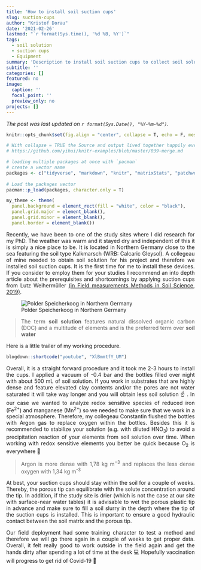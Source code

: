 ```yaml
---
title: 'How to install soil suction cups'
slug: suction-cups
author: "Kristof Dorau"
date: '2021-02-26'
lastmod: "`r format(Sys.time(), '%d %B, %Y')`"
tags:
  - soil solution
  - suction cups
  - Equipment
summary: 'Description to install soil suction cups to collect soil solution'
subtitle: ''
categories: []
featured: no
image:
  caption: ''
  focal_point: ''
  preview_only: no
projects: []
---
```


*The post was last updated on `r format(Sys.Date(), "%Y-%m-%d")`.*

<div style="text-align: justify">


```r

knitr::opts_chunk$set(fig.align = "center", collapse = T, echo = F, message = FALSE, warning = FALSE)

# With collapse = TRUE the Source and output lived together happily ever in knitr.
# https://github.com/yihui/knitr-examples/blob/master/039-merge.md

# loading multiple packages at once with `pacman`
# create a vector name
packages <- c("tidyverse", "markdown", "knitr", "matrixStats", "patchwork", "lubridate", "plotly",  "naniar", "stlplus", "gt", "dygraphs", "htmltools", "zoo", "xts", "ggpmisc", "forcats", "RColorBrewer", "Kendall", "rstudioapi", "multcompView", "plyr", "bookdown", "janitor", "rstatix", "ggpubr", "moments", "tweetrmd", "ggthemes", "hexbin", "ggridges", "ggstream", "openair", "treemapify", "MBA", "akima", "sf", "rnaturalearth", "rnaturalearthdata", "rgeos", "ggspatial", "factoextra", "FactoMineR", "gapminder", "ggforce", "gh", "globals", "openintro", "profvis", "RSQLite", "shiny", "shinycssloaders", "shinyFeedback", "shinythemes", "testthat", "thematic", "tidyverse", "vroom", "waiter", "xml2", "zeallot", "shiny", "rsconnect", "Evapotranspiration", "ggtext", "scales", "ggcorrplot", "pracma")
 
# Load the packages vector 
pacman::p_load(packages, character.only = T)

my_theme <- theme(
  panel.background = element_rect(fill = "white", color = "black"),
  panel.grid.major = element_blank(), 
  panel.grid.minor = element_blank(), 
  panel.border = element_blank())

```

Recently, we have been to one of the study sites where I did research for my PhD. The weather was warm and it stayed dry and independent of this it is simply a nice place to be. It is located in Northern Germany close to the sea featuring the soil type Kalkmarsch (WRB: Calcaric Gleysol). A collegeau of mine needed to obtain soil solution for his project and therefore we installed soil suction cups. It is the first time for me to install these devices. If you consider to employ them for your studies I recommend an into depth article about the prerequisites and shortcomings by applying suction cups from Lutz Weihermüller [(in Field measurements Methods in Soil Science, 2019)](https://www.schweizerbart.de/publications/detail/isbn/9783443011093/Weihermuller_Wessel_Bothe_eds_Field?af=featured).

![Polder Speicherkoog in Northern Germany](01.jpg)

> The term **soil solution** features natural dissolved organic carbon (DOC) and a multitude of elements and is the preferred term over **soil water**  

Here is a little trailer of my working procedure. 

```r

blogdown::shortcode("youtube", "XlBmmtfY_UM")

```

Overall, it is a straight forward procedure and it took me 2-3 hours to install the cups. I applied a vacuum of -0.4 bar and the bottles filled over night with about 500 mL of soil solution. If you work in substrates that are highly dense and feature elevated clay contents and/or the pores are not water saturated it will take way longer and you will obtain less soil solution  ☝ . In our case we wanted to analyze redox sensitive species of reduced iron (Fe^2+^) and manganese (Mn^2+^) so we needed to make sure that we work in a special atmosphere. Therefore, my collegeau Constantin flushed the bottles with Argon gas to replace oxygen within the bottles. Besides this it is recommended to stabilize your solution (e.g. with diluted HNO~3~) to avoid a precipitation reaction of your elements from soil solution over time. When working with redox sensitive elements you better be quick because O~2~ is everywhere 🚅

> Argon is more dense with 1,78 kg m^−3^ and replaces the less dense oxygen with 1,34 kg m^-3^

At best, your suction cups should stay within the soil for a couple of weeks. Thereby, the porous tip can equilibrate with the solute concentration around the tip. In addition, if the study site is drier (which is not the case at our site with surface-near water tables) it is advisable to wet the porous plastic tip in advance and make sure to fill a soil slurry in the depth where the tip of the suction cups is installed. This is important to ensure a good hydraulic contact between the soil matrix and the porous tip.  

Our field deployment had some training character to test a method and therefore we will go there again in a couple of weeks to get proper data. Overall, it felt really good to work outside in the field again and get the hands dirty after spending a lot of time at the desk 💻 Hopefully vaccination will progress to get rid of Covid-19 💉